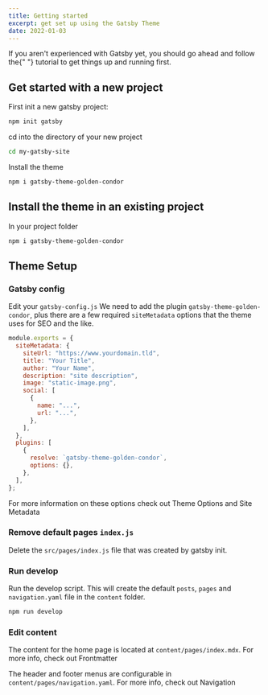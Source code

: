 ```yaml
---
title: Getting started
excerpt: get set up using the Gatsby Theme
date: 2022-01-03
---
```


<Panel type="info">
  If you aren't experienced with Gatsby yet, you should go ahead and follow the{" "}
  <Link href="https://www.gatsbyjs.com/docs/tutorial/">tutorial</Link> to get
  things up and running first.
</Panel>

## Get started with a new project

First init a new gatsby project:

```bash
npm init gatsby
```

cd into the directory of your new project

```bash
cd my-gatsby-site
```

Install the theme

```bash
npm i gatsby-theme-golden-condor
```

## Install the theme in an existing project

In your project folder

```bash
npm i gatsby-theme-golden-condor
```

## Theme Setup

### Gatsby config

Edit your `gatsby-config.js`
We need to add the plugin `gatsby-theme-golden-condor`, plus there are a few required `siteMetadata` options that the theme uses for SEO and the like.

```js {16-19}
module.exports = {
  siteMetadata: {
    siteUrl: "https://www.yourdomain.tld",
    title: "Your Title",
    author: "Your Name",
    description: "site description",
    image: "static-image.png",
    social: [
      {
        name: "...",
        url: "...",
      },
    ],
  },
  plugins: [
    {
      resolve: `gatsby-theme-golden-condor`,
      options: {},
    },
  ],
};
```

<Panel type="info">
For more information on these options check out <Link to="/doc/theme-options">Theme Options</Link> and <Link to="/doc/site-metadata">Site Metadata</Link>

</Panel>

### Remove default pages `index.js`

Delete the `src/pages/index.js` file that was created by gatsby init.

### Run develop

Run the develop script.
This will create the default `posts`, `pages` and `navigation.yaml` file in the `content` folder.

```bash
npm run develop
```

### Edit content

The content for the home page is located at `content/pages/index.mdx`. For more info, check out <Link to="/doc/frontmatter">Frontmatter</Link>

The header and footer menus are configurable in `content/pages/navigation.yaml`. For more info, check out <Link to="/doc/navigation">Navigation</Link>
